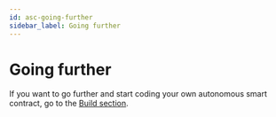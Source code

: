 ```yaml
---
id: asc-going-further
sidebar_label: Going further
---
```

# Going further

If you want to go further and start coding your own autonomous smart contract, go to the [Build section](/docs/build/asc.mdx).

